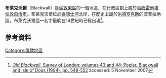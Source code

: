 {{infobox UK place|
|country =    英格蘭
|map_type =   Greater London
|region= 倫敦
|population=
|official_name=             Blackwall
|latitude=                 51.5063
|longitude=                -0.0034
|constituency_westminster=    [[波普拉和萊姆豪斯_(英國國會選區)|波普拉和萊姆豪斯]]  
|post_town=          LONDON
|postcode_area=E
|postcode_district=E14
|london_borough=  哈姆雷特塔
|dial_code=      020
|os_grid_reference=     TQ385805
}}
'''布萊克沃爾'''（Blackwall）是[[倫敦東區|倫敦東區]]的一個地區，在行政區劃上屬於[[哈姆雷他塔倫敦自治市|哈姆雷他塔倫敦自治市]]。布萊克沃爾位於[[泰晤士河|泰晤士河]]北岸，在歷史上屬於[[米德塞克斯|米德塞克斯]]的波普拉地區。布萊克沃爾這一名字最晚在14世紀時已經出現<ref name=Brit>[http://www.british-history.ac.uk/report.aspx?compid=46532 ''Old Blackwall'', Survey of London: volumes 43 and 44: Poplar, Blackwall and Isle of Dogs (1994), pp. 548-552] {{Wayback|url=http://www.british-history.ac.uk/report.aspx?compid=46532 |date=20131023061540 }} accessed: 5 November 2007</ref>。
==參考資料==
{{Reflist}}
{{commons category|Blackwall, London}}

[[Category:倫敦地區|Category:倫敦地區]]